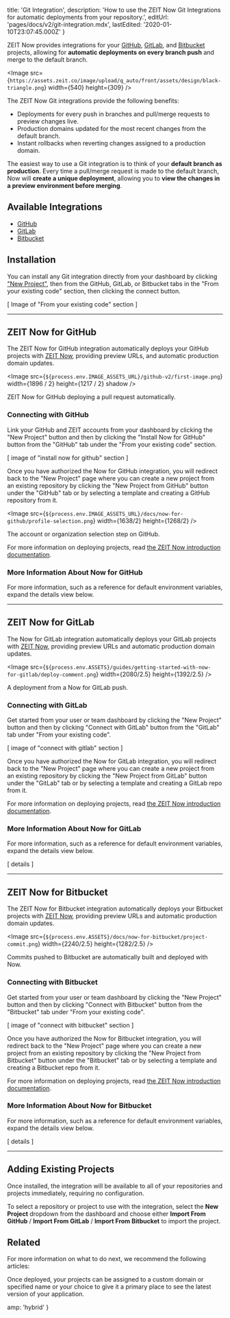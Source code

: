 
  title: 'Git Integration',
  description:
    'How to use the ZEIT Now Git Integrations for automatic deployments from your repository.',
  editUrl: 'pages/docs/v2/git-integration.mdx',
  lastEdited: '2020-01-10T23:07:45.000Z'
}

ZEIT Now provides integrations for your [GitHub](#github), [GitLab](#gitlab), and [Bitbucket](#bitbucket) projects, allowing for **automatic deployments on every branch push** and merge to the default branch.

<Image
  src={`https://assets.zeit.co/image/upload/q_auto/front/assets/design/black-triangle.png`}
  width={540}
  height={309}
/>

The ZEIT Now Git integrations provide the following benefits:

- Deployments for every push in branches and pull/merge requests to preview changes live.
- Production domains updated for the most recent changes from the default branch.
- Instant rollbacks when reverting changes assigned to a production domain.

The easiest way to use a Git integration is to think of your **default branch as production**. Every time a pull/merge request is made to the default branch, Now will **create a unique deployment**, allowing you to **view the changes in a preview environment before merging**.

## Available Integrations

- [GitHub](#github)
- [GitLab](#gitlab)
- [Bitbucket](#bitbucket)

## Installation

You can install any Git integration directly from your dashboard by clicking ["New Project"](/new), then from the GitHub, GitLab, or Bitbucket tabs in the "From your existing code" section, then clicking the connect button.

[ Image of "From your existing code" section ]

---

## ZEIT Now for GitHub

The ZEIT Now for GitHub integration automatically deploys your GitHub projects with [ZEIT Now](/now), providing preview URLs, and automatic production domain updates.

<Image
  src={`${process.env.IMAGE_ASSETS_URL}/github-v2/first-image.png`}
  width={1896 / 2}
  height={1217 / 2}
  shadow
/>
<Caption>ZEIT Now for GitHub deploying a pull request automatically.</Caption>

### Connecting with GitHub

Link your GitHub and ZEIT accounts from your dashboard by clicking the "New Project" button and then by clicking the "Install Now for GitHub" button from the "GitHub" tab under the "From your existing code" section.

[ image of "install now for github" section ]

Once you have authorized the Now for GitHub integration, you will redirect back to the "New Project" page where you can create a new project from an existing repository by clicking the "New Project from GitHub" button under the "GitHub" tab or by selecting a template and creating a GitHub repository from it.

<Image
  src={`${process.env.IMAGE_ASSETS_URL}/docs/now-for-github/profile-selection.png`}
  width={1638/2}
  height={1268/2}
/>
<Caption>The account or organization selection step on GitHub.</Caption>

For more information on deploying projects, read [the ZEIT Now introduction documentation](/docs).

### More Information About Now for GitHub

For more information, such as a reference for default environment variables, expand the details view below.

<CollapseGroup>
  <Collapse title="Default Behaviour">
    <GitHubDefaultBehaviour />
  </Collapse>

<Collapse title="Configuration">
    <GitHubConfiguration />
  </Collapse>
</CollapseGroup>

---

## ZEIT Now for GitLab

The Now for GitLab integration automatically deploys your GitLab projects with [ZEIT Now](/now), providing preview URLs and automatic production domain updates.

<Image
  src={`${process.env.ASSETS}/guides/getting-started-with-now-for-gitlab/deploy-comment.png`}
  width={2080/2.5}
  height={1392/2.5}
/>
<Caption style={{marginTop: '-40px'}}>A deployment from a Now for GitLab push.</Caption>

### Connecting with GitLab

Get started from your user or team dashboard by clicking the "New Project" button and then by clicking "Connect with GitLab" button from the "GitLab" tab under "From your existing code".

[ image of "connect with gitlab" section ]

Once you have authorized the Now for GitLab integration, you will redirect back to the "New Project" page where you can create a new project from an existing repository by clicking the "New Project from GitLab" button under the "GitLab" tab or by selecting a template and creating a GitLab repo from it.

For more information on deploying projects, read [the ZEIT Now introduction documentation](/docs).

### More Information About Now for GitLab

For more information, such as a reference for default environment variables, expand the details view below.

[ details ]

---

## ZEIT Now for Bitbucket

The ZEIT Now for Bitbucket integration automatically deploys your Bitbucket projects with [ZEIT Now](/now), providing preview URLs and automatic production domain updates.

<Image
  src={`${process.env.ASSETS}/docs/now-for-bitbucket/project-commit.png`}
  width={2240/2.5}
  height={1282/2.5}
/>
<Caption style={{marginTop: '-40px'}}>Commits pushed to Bitbucket are automatically built and deployed with Now.</Caption>

### Connecting with Bitbucket

Get started from your user or team dashboard by clicking the "New Project" button and then by clicking "Connect with Bitbucket" button from the "Bitbucket" tab under "From your existing code".

[ image of "connect with bitbucket" section ]

Once you have authorized the Now for Bitbucket integration, you will redirect back to the "New Project" page where you can create a new project from an existing repository by clicking the "New Project from Bitbucket" button under the "Bitbucket" tab or by selecting a template and creating a Bitbucket repo from it.

For more information on deploying projects, read [the ZEIT Now introduction documentation](/docs).

### More Information About Now for Bitbucket

For more information, such as a reference for default environment variables, expand the details view below.

[ details ]

---

## Adding Existing Projects

Once installed, the integration will be available to all of your repositories and projects immediately, requiring no configuration.

To select a repository or project to use with the integration, select the **New Project** dropdown from the dashboard and choose either **Import From GitHub** / **Import From GitLab** / **Import From Bitbucket** to import the project.

## Related

For more information on what to do next, we recommend the following articles:

<Card title="Using Custom Domains" href="/docs/v2/custom-domains">
  Once deployed, your projects can be assigned to a custom domain or specified
  name or your choice to give it a primary place to see the latest version of
  your application.
</Card>


  amp: 'hybrid'
}
